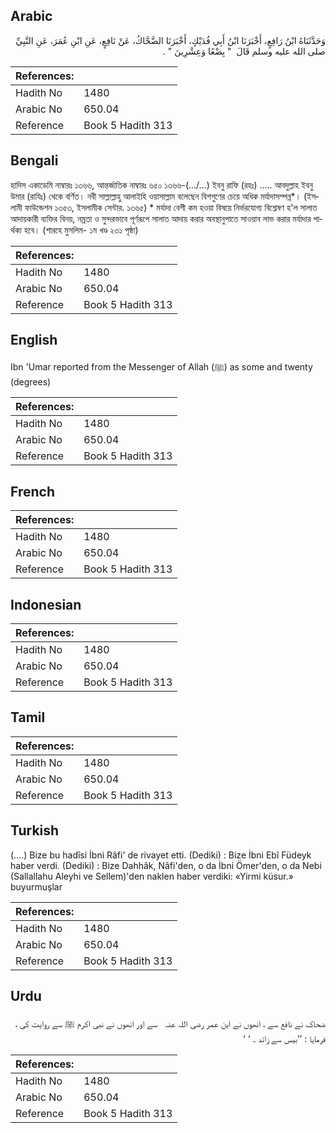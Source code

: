 ## Arabic


<div dir="rtl" lang="ar" style={{fontSize:'larger',backgroundColor:'#f8f9fa',padding:20}}>
وَحَدَّثَنَاهُ ابْنُ رَافِعٍ، أَخْبَرَنَا ابْنُ أَبِي فُدَيْكٍ، أَخْبَرَنَا الضَّحَّاكُ، عَنْ نَافِعٍ، عَنِ ابْنِ عُمَرَ، عَنِ النَّبِيِّ صلى الله عليه وسلم قَالَ ‏ "‏ بِضْعًا وَعِشْرِينَ ‏"‏ ‏.‏
</div>
<div style={{backgroundColor:'#f8f9fa',padding:20, marginBottom: 10}}><table> <thead> <tr> <th>References:</th> <th></th> </tr> </thead> <tbody><tr><td>Hadith No</td><td>1480</td></tr><tr><td>Arabic No</td><td>650.04</td></tr><tr><td>Reference</td><td>Book 5 Hadith 313</td></tr></tbody></table></div>

## Bengali


<div dir="ltr" lang="bn" style={{fontSize:'larger',backgroundColor:'#f8f9fa',padding:20}}>
হাদিস একাডেমি নাম্বারঃ ১৩৬৬, আন্তর্জাতিক নাম্বারঃ ৬৫০ ১৩৬৬-(.../...) ইবনু রাফি (রহঃ) ..... আবদুল্লাহ ইবনু উমার (রাযিঃ) থেকে বর্ণিত। নবী সাল্লাল্লাহু আলাইহি ওয়াসাল্লাম বলেছেন বিশগুণের চেয়ে অধিক মর্যাদাসম্পন্ন*। (ইসলামী ফাউন্ডেশন ১৩৫৩, ইসলামীক সেন্টার. ১৩৬৫) * মর্যাদা বেশী কম হওয়া বিষয়ে নির্ভরযোগ্য বিশ্লেষণ হ'ল সালাত আদায়কারী ব্যক্তির বিনয়, নম্রতা ও সুন্দরভাবে পূর্ণরূপে সালাত আদায় করার অবস্থানুপাতে সাওয়াব লাভ করার মর্যাদার পার্থক্য হবে। (শারহে মুসলিম- ১ম খণ্ড ২৩১ পৃষ্ঠা)
</div>
<div style={{backgroundColor:'#f8f9fa',padding:20, marginBottom: 10}}><table> <thead> <tr> <th>References:</th> <th></th> </tr> </thead> <tbody><tr><td>Hadith No</td><td>1480</td></tr><tr><td>Arabic No</td><td>650.04</td></tr><tr><td>Reference</td><td>Book 5 Hadith 313</td></tr></tbody></table></div>

## English


<div dir="ltr" lang="en" style={{fontSize:'larger',backgroundColor:'#f8f9fa',padding:20}}>
Ibn 'Umar reported from the Messenger of Allah (ﷺ) as some and twenty (degrees)
</div>
<div style={{backgroundColor:'#f8f9fa',padding:20, marginBottom: 10}}><table> <thead> <tr> <th>References:</th> <th></th> </tr> </thead> <tbody><tr><td>Hadith No</td><td>1480</td></tr><tr><td>Arabic No</td><td>650.04</td></tr><tr><td>Reference</td><td>Book 5 Hadith 313</td></tr></tbody></table></div>

## French


<div dir="ltr" lang="fr" style={{fontSize:'larger',backgroundColor:'#f8f9fa',padding:20}}>

</div>
<div style={{backgroundColor:'#f8f9fa',padding:20, marginBottom: 10}}><table> <thead> <tr> <th>References:</th> <th></th> </tr> </thead> <tbody><tr><td>Hadith No</td><td>1480</td></tr><tr><td>Arabic No</td><td>650.04</td></tr><tr><td>Reference</td><td>Book 5 Hadith 313</td></tr></tbody></table></div>

## Indonesian


<div dir="ltr" lang="id" style={{fontSize:'larger',backgroundColor:'#f8f9fa',padding:20}}>

</div>
<div style={{backgroundColor:'#f8f9fa',padding:20, marginBottom: 10}}><table> <thead> <tr> <th>References:</th> <th></th> </tr> </thead> <tbody><tr><td>Hadith No</td><td>1480</td></tr><tr><td>Arabic No</td><td>650.04</td></tr><tr><td>Reference</td><td>Book 5 Hadith 313</td></tr></tbody></table></div>

## Tamil


<div dir="ltr" lang="ta" style={{fontSize:'larger',backgroundColor:'#f8f9fa',padding:20}}>

</div>
<div style={{backgroundColor:'#f8f9fa',padding:20, marginBottom: 10}}><table> <thead> <tr> <th>References:</th> <th></th> </tr> </thead> <tbody><tr><td>Hadith No</td><td>1480</td></tr><tr><td>Arabic No</td><td>650.04</td></tr><tr><td>Reference</td><td>Book 5 Hadith 313</td></tr></tbody></table></div>

## Turkish


<div dir="ltr" lang="tr" style={{fontSize:'larger',backgroundColor:'#f8f9fa',padding:20}}>
(….) Bize bu hadîsi İbni Râfi' de rivayet etti. (Dediki) : Bize İbni Ebî Füdeyk haber verdi. (Dediki) : Bize Dahhâk, Nâfi'den, o da İbni Ömer'­den, o da Nebi (Sallallahu Aleyhi ve Sellem)'den naklen haber verdiki: «Yirmi küsur.» buyurmuşlar
</div>
<div style={{backgroundColor:'#f8f9fa',padding:20, marginBottom: 10}}><table> <thead> <tr> <th>References:</th> <th></th> </tr> </thead> <tbody><tr><td>Hadith No</td><td>1480</td></tr><tr><td>Arabic No</td><td>650.04</td></tr><tr><td>Reference</td><td>Book 5 Hadith 313</td></tr></tbody></table></div>

## Urdu


<div dir="rtl" lang="ur" style={{fontSize:'larger',backgroundColor:'#f8f9fa',padding:20}}>
ضحاک نے نافع سے ، انھوں نے ابن عمر ‌رضی ‌اللہ ‌عنہ ‌ ‌ سے اور انھوں نے نبی اکرم ﷺ سے روایت کی ، فرمایا : ’’بیس سے زائد ۔ ‘ ‘
</div>
<div style={{backgroundColor:'#f8f9fa',padding:20, marginBottom: 10}}><table> <thead> <tr> <th>References:</th> <th></th> </tr> </thead> <tbody><tr><td>Hadith No</td><td>1480</td></tr><tr><td>Arabic No</td><td>650.04</td></tr><tr><td>Reference</td><td>Book 5 Hadith 313</td></tr></tbody></table></div>